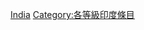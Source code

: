 {{Emptycat}}
{{Articles by Quality|topic=印度|project=印度|format=toc}}

[[Category:消歧義级条目|India]]
[[Category:各等級印度條目‎|Category:各等級印度條目‎]]